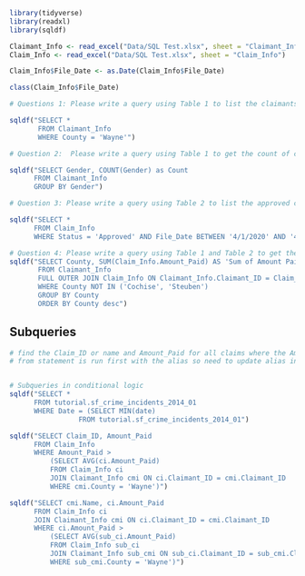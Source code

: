 ```r
library(tidyverse)
library(readxl)
library(sqldf)

Claimant_Info <- read_excel("Data/SQL Test.xlsx", sheet = "Claimant_Info")
Claim_Info <- read_excel("Data/SQL Test.xlsx", sheet = "Claim_Info")

Claim_Info$File_Date <- as.Date(Claim_Info$File_Date)

class(Claim_Info$File_Date)
```


```r
# Questions 1: Please write a query using Table 1 to list the claimants that are only in Wayne County, where the desired results of the query are reflected below.  

sqldf("SELECT * 
       FROM Claimant_Info
       WHERE County = 'Wayne'")
```


```r
# Question 2:  Please write a query using Table 1 to get the count of claimants for each gender. Because Michigan does not require claimants to report their gender, some claimants have NULL gender values, which is usually categorized as “Unspecified”

sqldf("SELECT Gender, COUNT(Gender) as Count
      FROM Claimant_Info
      GROUP BY Gender")
```


```r
# Question 3: Please write a query using Table 2 to list the approved claims filed between the dates of 4/1/2020 and 4/30/2021, 

sqldf("SELECT *
      FROM Claim_Info
      WHERE Status = 'Approved' AND File_Date BETWEEN '4/1/2020' AND '4/30/2021'")
```



```r
# Question 4: Please write a query using Table 1 and Table 2 to get the sum of the Amount_Paid for each county in Michigan
sqldf("SELECT County, SUM(Claim_Info.Amount_Paid) AS 'Sum of Amount Paid' 
       FROM Claimant_Info
       FULL OUTER JOIN Claim_Info ON Claimant_Info.Claimant_ID = Claim_Info.Claimant_ID
       WHERE County NOT IN ('Cochise', 'Steuben')
       GROUP BY County
       ORDER BY County desc")
```

## Subqueries 

```r
# find the Claim_ID or name and Amount_Paid for all claims where the Amount_Paid is greater than the average Amount_Paid in the county "Wayne."
# from statement is run first with the alias so need to update alias in select statement


# Subqueries in conditional logic
sqldf("SELECT *
      FROM tutorial.sf_crime_incidents_2014_01
      WHERE Date = (SELECT MIN(date)
                 FROM tutorial.sf_crime_incidents_2014_01")

sqldf("SELECT Claim_ID, Amount_Paid 
      FROM Claim_Info 
      WHERE Amount_Paid > 
          (SELECT AVG(ci.Amount_Paid) 
          FROM Claim_Info ci
          JOIN Claimant_Info cmi ON ci.Claimant_ID = cmi.Claimant_ID 
          WHERE cmi.County = 'Wayne')")

sqldf("SELECT cmi.Name, ci.Amount_Paid 
      FROM Claim_Info ci
      JOIN Claimant_Info cmi ON ci.Claimant_ID = cmi.Claimant_ID 
      WHERE ci.Amount_Paid > 
          (SELECT AVG(sub_ci.Amount_Paid) 
          FROM Claim_Info sub_ci
          JOIN Claimant_Info sub_cmi ON sub_ci.Claimant_ID = sub_cmi.Claimant_ID 
          WHERE sub_cmi.County = 'Wayne')")
```











